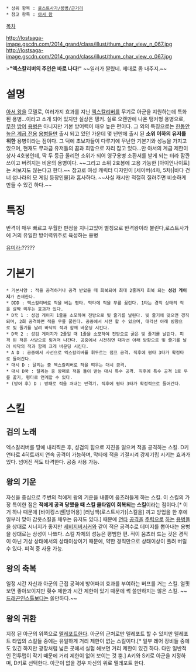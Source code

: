  * 상위 항목 : [[로스트사가/용병/근거리]]
 * 참고 항목 : [[아서 왕]]

[[목차]]

http://lostsaga-image.gscdn.com/2014_grand/class/illust/thum_char_view_n_067.jpg
http://lostsaga-image.gscdn.com/2014_grand/class/illust/thum_char_view_o_067.jpg

>'''"엑스칼리버의 주인은 바로 나다!"'''
~~일러가 짤렸네. 제대로 좀 내주지.~~

= 설명 =
[[아서 왕]]을 모델로, 여러가지 효과를 지닌 [[엑스칼리버]]를 무기로 아군을 지원하는데 특화 된 용병...이라고 소개 되어 있지만 실상은 탱커. 실로 오랜만에 나온 탱커형 용병으로, [[빅토리디펜더|무한]] [[스파르타쿠스(로스트사가)|방어]] [[랜서(로스트사가)|용병]]은 아니지만 기본 방어력이 매우 높은 편이다. 그 외의 특징으로는 [[일지매(로스트사가)|한동안]] [[V-메카닉|높은 계급 전용]] [[디스트로이어(로스트사가)|용병들]]만 출시 되고 있던 가운데 몇 년만에 출시 된 '''소위 이하의 유저를 위한''' 용병이라는 점이다. 그 덕에 초보자들이 다루기에 무난한 기본기와 성능을 가지고 있으며, 현재도 무과금 유저들의 꿈과 희망으로 자리 잡고 있다...만 아서의 계급 제한이 상사 4호봉인데, 딱 두 등급 올리면 소위가 되어 영구용병 소환서를 받게 되는 터라 잠깐 쓰이고 버려지는 비운의 용병이다. ~~그리고 소위 2호봉에 고용 가능한 [아이언나이트]는 써보지도 않는다고 한다.~~
참고로 여성 캐릭터 디자인이 [세이버(4차, 5차)|바다 건너 섬나라의 모 게임 등장인물]과 흡사하다.
~~사실 캐시만 적절히 질러주면 비슷하게 만들 수 있긴 하다.~~ [http://gall.dcinside.com/board/view/id=game_classic&no=4405484 ]



= 특징 =
반격이 매우 빠르고 우월한 판정을 지니고있어 별칭으로 반격왕이라 불린다,로스트사가에 거의 유일한 방어력위주로 육성하는 용병

[[유미라(로스트사가)|유미라]]:????? 
= 기본기 =
 * 기본사양 : 적을 공격하거나 공격 받았을 때 회복되어 최대 2줄까지 회복 되는 '''성검 게이지'''가 존재한다.
 * DDD : 엑스칼리버로 적을 베는 평타. 막타에 적을 무릎 꿇린다. 1타는 경직 상태의 적을 살짝 띄우는 효과가 있다.
 * D꾹 1 : 성검 게이지 1줄을 소모하여 전방으로 빛 줄기를 날린다. 빛 줄기에 맞으면 경직되며, 2회 공격하면 적을 무릎 꿇린다. 공중에서 시전 할 수 있으며, 대각선 아래 방향으로 빛 줄기를 날려 바닥의 적과 함께 바운딩 시킨다.
 * D꾹 2 : 성검 게이지가 2줄일 때 1줄을 소모하여 전방으로 굵은 빛 줄기를 날린다. 피격 된 적은 사방으로 튕겨져 나간다. 공중에서 시전하면 대각선 아래 방향으로 빛 줄기를 날려 바닥의 적과 함께 크게 바운딩 시킨다.
 * A D : 공중에서 사선으로 엑스칼리버를 휘두르는 점프 공격. 직후에 평타 3타가 확정타로 들어간다.
 * 대시 D : 달리는 중 엑스칼리버로 적을 띄우는 대시 공격.
 * 대시 D꾹 : 달리는 중 방패로 적을 들이 받는 대시 특수 공격. 직후에 특수 공격 1로 무릎 꿇기, 평타로 연계할 수 있다.
 * (방어 후) D : 방패로 적을 쳐내는 반격기. 직후에 평타 3타가 확정적으로 들어간다.

= 스킬 =
== 검의 노래 ==
엑스칼리버를 땅에 내리찍은 후, 성검의 힘으로 지진을 일으켜 적을 공격하는 스킬. D키 연타로 4히트까지 연속 공격이 가능하며, 막타에 적을 기절시켜 강제기립 시키는 효과가 있다. 넘어진 적도 타격한다. 공중 사용 가능.

== 왕의 기운 ==
자신을 중심으로 주변의 적에게 왕의 기운을 내뿜어 움츠러들게 하는 스킬. 이 스킬의 가장 특이한 점은 '''적에게 공격 당했을 때 스킬 쿨타임이 회복되는 스킬'''이라는 점이다.[* 이거 하나 때문에 [바이킹스벤|방어용] [러닝백(로스트사가)|스킬을] 끼고 방업을 한 후에 일부러 맞아 갑옷스킬을 채우는 유저도 있다.] 때문에 [[하자마(로스트사가)|연타]] [[손오공(로스트사가)|공격을]] [[V-메카닉|주력으로]] [[디스트로이어(로스트사가)|하는]] [[카드마술사|용병들]]을 상대로 시너지가 좋지만 [[세비지버서커]]와 같이 적은 공격수로 데미지를 뽑아내는 용병을 상대로는 상성이 나쁘다. 스킬 자체의 성능은 평범한 편. 적이 움츠러 드는 것은 경직이 아닌 기상 상태에서의 상태이상이기 때문에, 약한 경직만으로 상태이상이 풀려 버릴 수 있다. 피격 중 사용 가능.

== 왕의 축복 ==
일정 시간 자신과 아군의 근접 공격에 방어파괴 효과를 부여하는 버프를 거는 스킬. 얼핏보면 좋아보이지만 횟수 제한과 시간 제한이 있기 때문에 썩 쓸만하지는 않은 스킬. ~~[[솔 배드가이(로스트사가)|드래곤인스톨]]보다는 쓸만하다.~~

== 왕의 귀환 ==
지정 된 아군의 위쪽으로 [[텔레포트]]한다. 아군의 근처로만 텔레포트 할 수 있지만 텔레포트 타입의 스킬들 중에는 유일하게 거리 제한이 없는 스킬이다.[* 일부 레어 장비들 중에도 있긴 하지만 광장처럼 넓은 곳에서 실험 해보면 거리 제한이 있긴 하다. 다만 일반적인 전투맵이 작기 때문에 거리 제한이 없어 보이는 것 뿐.] A키와 S키로 아군을 지정하며, D키로 선택한다. 아군이 없을 경우 자신의 위로 텔레포트 한다.
